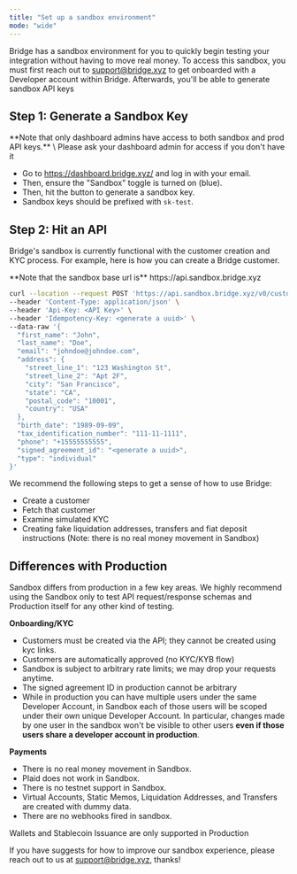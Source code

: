 ```yaml
---
title: "Set up a sandbox environment"
mode: "wide"
---
```


Bridge has a sandbox environment for you to quickly begin testing your integration without having to move real money. To access this sandbox, you must first reach out to [support@bridge.xyz](mailto:support@bridge.xyz) to get onboarded with a Developer account within Bridge. Afterwards, you'll be able to generate sandbox API keys

## Step 1: Generate a Sandbox Key

<Info>
  **Note that only dashboard admins have access to both sandbox and prod API keys.** \
  Please ask your dashboard admin for access if you don't have it
</Info>

- Go to https://dashboard.bridge.xyz/ and log in with your email.
- Then, ensure the "Sandbox" toggle is turned on (blue).
- Then, hit the button to generate a sandbox key.
- Sandbox keys should be prefixed with `sk-test`.

## Step 2: Hit an API

Bridge's sandbox is currently functional with the customer creation and KYC process. For example, here is how you can create a Bridge customer.

<Note>
  **Note that the sandbox base url is** https://api.sandbox.bridge.xyz
</Note>

```bash expandable
curl --location --request POST 'https://api.sandbox.bridge.xyz/v0/customers' \
--header 'Content-Type: application/json' \
--header 'Api-Key: <API Key>' \
--header 'Idempotency-Key: <generate a uuid>' \
--data-raw '{
  "first_name": "John",
  "last_name": "Doe",
  "email": "johndoe@johndoe.com",
  "address": {
    "street_line_1": "123 Washington St",
    "street_line_2": "Apt 2F",
    "city": "San Francisco",
    "state": "CA",
    "postal_code": "10001",
    "country": "USA"
  },
  "birth_date": "1989-09-09",
  "tax_identification_number": "111-11-1111",
  "phone": "+15555555555",
  "signed_agreement_id": "<generate a uuid>",
  "type": "individual"
}'
```

We recommend the following steps to get a sense of how to use Bridge:

- Create a customer
- Fetch that customer
- Examine simulated KYC
- Creating fake liquidation addresses, transfers and fiat deposit instructions (Note: there is no real money movement in Sandbox)

## Differences with Production

Sandbox differs from production in a few key areas. We highly recommend using the Sandbox only to test API request/response schemas and Production itself for any other kind of testing.

**Onboarding/KYC**

- Customers must be created via the API; they cannot be created using kyc links.
- Customers are automatically approved (no KYC/KYB flow)
- Sandbox is subject to arbitrary rate limits; we may drop your requests anytime.
- The signed agreement ID in production cannot be arbitrary
- While in production you can have multiple users under the same Developer Account, in Sandbox each of those users will be scoped under their own unique Developer Account. In particular, changes made by one user in the sandbox won't be visible to other users **even if those users share a developer account in production**.

**Payments**

- There is no real money movement in Sandbox.
- Plaid does not work in Sandbox.
- There is no testnet support in Sandbox.
- Virtual Accounts, Static Memos, Liquidation Addresses, and Transfers are created with dummy data.
- There are no webhooks fired in sandbox.

Wallets and Stablecoin Issuance are only supported in Production

If you have suggests for how to improve our sandbox experience, please reach out to us at [support@bridge.xyz](mailto:support@bridge.xyz), thanks\!